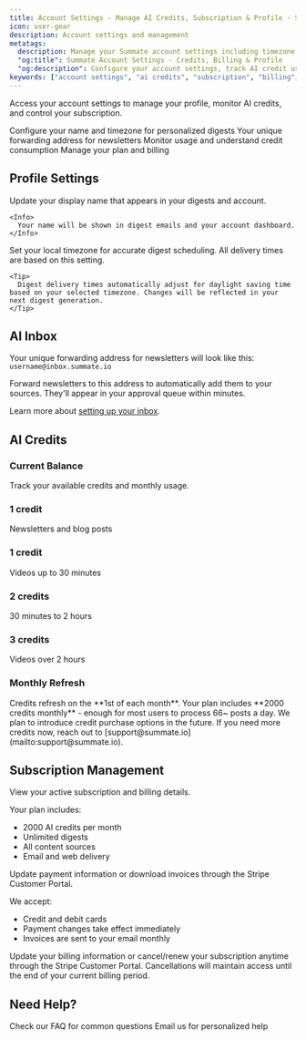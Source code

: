 ```yaml
---
title: Account Settings - Manage AI Credits, Subscription & Profile - Summate
icon: user-gear
description: Account settings and management
metatags:
  description: Manage your Summate account settings including timezone configuration, AI credit usage tracking, subscription billing, and inbox setup. Update profile details and monitor credit balance.
  "og:title": Summate Account Settings - Credits, Billing & Profile
  "og:description": Configure your account settings, track AI credit usage, manage subscription billing, and update your profile and timezone settings.
keywords: ["account settings", "ai credits", "subscription", "billing", "profile", "timezone"]
---
```


Access your account settings to manage your profile, monitor AI credits, and control your subscription.

<CardGroup cols={2}>
  <Card title="Profile Settings" icon="user">
    Configure your name and timezone for personalized digests
  </Card>
  <Card title="AI Inbox" icon="inbox">
    Your unique forwarding address for newsletters
  </Card>
  <Card title="AI Credits" icon="coins">
    Monitor usage and understand credit consumption
  </Card>
  <Card title="Subscription" icon="credit-card">
    Manage your plan and billing
  </Card>
</CardGroup>

## Profile Settings

<Tabs>
  <Tab title="Name">
    Update your display name that appears in your digests and account.

    <Info>
      Your name will be shown in digest emails and your account dashboard.
    </Info>

  </Tab>

  <Tab title="Timezone">
    Set your local timezone for accurate digest scheduling. All delivery times are based on this setting.

    <Tip>
      Digest delivery times automatically adjust for daylight saving time based on your selected timezone. Changes will be reflected in your next digest generation.
    </Tip>

  </Tab>
</Tabs>

## AI Inbox

Your unique forwarding address for newsletters will look like this: `username@inbox.summate.io`

<Info>
  Forward newsletters to this address to automatically add them to your sources.
  They'll appear in your approval queue within minutes.
</Info>

Learn more about [setting up your inbox](/concepts/inbox).

## AI Credits

### Current Balance

Track your available credits and monthly usage.

<Card title="Articles & Newsletters">
  <h3>1 credit</h3>
  Newsletters and blog posts
</Card>

<CardGroup cols={3}>
  <Card title="Short Videos">
    <h3>1 credit</h3>
    Videos up to 30 minutes
  </Card>
  <Card title="Medium Videos">
    <h3>2 credits</h3>
    30 minutes to 2 hours
  </Card>
  <Card title="Long Videos">
    <h3>3 credits</h3>
    Videos over 2 hours
  </Card>
</CardGroup>

### Monthly Refresh

<Note>
  Credits refresh on the **1st of each month**. Your plan includes **2000
  credits monthly** - enough for most users to process 66~ posts a day.
</Note>

<Tip>
  We plan to introduce credit purchase options in the future. If you need more
  credits now, reach out to [support@summate.io](mailto:support@summate.io).
</Tip>

## Subscription Management

<Accordion title="Current Plan">
  View your active subscription and billing details.

  Your plan includes:
  - 2000 AI credits per month
  - Unlimited digests
  - All content sources
  - Email and web delivery
</Accordion>

<Accordion title="Payment Method">
  Update payment information or download invoices through the Stripe Customer Portal.

  We accept:
  - Credit and debit cards
  - Payment changes take effect immediately
  - Invoices are sent to your email monthly
</Accordion>

<Accordion title="Manage Subscription">
  Update your billing information or cancel/renew your subscription anytime through the Stripe Customer Portal.

  <Warning>
    Cancellations will maintain access until the end of your current billing period.
  </Warning>
</Accordion>

## Need Help?

<CardGroup cols={2}>
  <Card title="Documentation" icon="book" href="/getting-started/faq">
    Check our FAQ for common questions
  </Card>
  <Card
    title="Contact Support"
    icon="life-ring"
    href="mailto:support@summate.io"
  >
    Email us for personalized help
  </Card>
</CardGroup>
